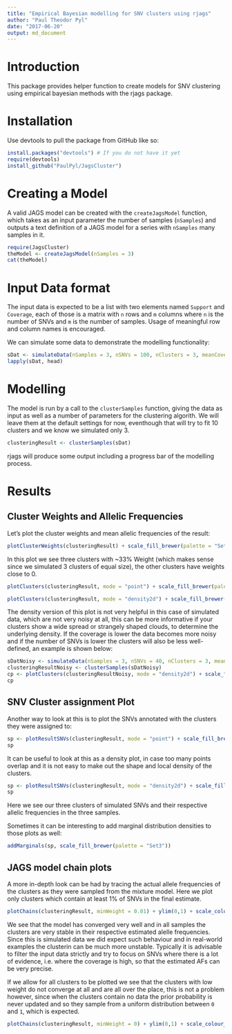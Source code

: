 ```yaml
---
title: "Empirical Bayesian modelling for SNV clusters using rjags"
author: "Paul Theodor Pyl"
date: "2017-06-20"
output: md_document
---
```


# Introduction
This package provides helper function to create models for SNV clustering using empirical bayesian methods with the rjags package.

# Installation
Use devtools to pull the package from GitHub like so:
```r
install.packages("devtools") # If you do not have it yet
require(devtools)
install_github("PaulPyl/JagsCluster")
```
# Creating a Model

A valid JAGS model can be created with the `createJagsModel` function, which takes as an input parameter the number of samples (`nSamples`) and outputs a text definition of a JAGS model for a series with `nSamples` many samples in it.

```r
require(JagsCluster)
theModel <- createJagsModel(nSamples = 3)
cat(theModel)
```

# Input Data format

The input data is expected to be a list with two elements named `Support` and `Coverage`, each of those is a matrix with `n` rows and `m` columns where `n` is the number of SNVs and `m` is the number of samples. Usage of meaningful row and column names is encouraged.

We can simulate some data to demonstrate the modelling functionality:

```r
sDat <- simulateData(nSamples = 3, nSNVs = 100, nClusters = 3, meanCoverage = c(60, 120, 180))
lapply(sDat, head)
```

# Modelling

The model is run by a call to the `clusterSamples` function, giving the data as input as well as a number of parameters for the clustering algorith. We will leave them at the default settings for now, eventhough that will try to fit 10 clusters and we know we simulated only 3.

```r
clusteringResult <- clusterSamples(sDat)
```

rjags will produce some output including a progress bar of the modelling process.

# Results

## Cluster Weights and Allelic Frequencies

Let's plot the cluster weights and mean allelic frequencies of the result:

```r
plotClusterWeights(clusteringResult) + scale_fill_brewer(palette = "Set3")
```

In this plot we see three clusters with ~33% Weight (which makes sense since we simulated 3 clusters of equal size), the other clusters have weights close to 0.

```r
plotClusters(clusteringResult, mode = "point") + scale_fill_brewer(palette = "Set3")
```

```r
plotClusters(clusteringResult, mode = "density2d") + scale_fill_brewer(palette = "Set3")
```

The density version of this plot is not very helpful in this case of simulated data, which are not very noisy at all, this can be more informative if your clusters show a wide spread or strangely shaped clouds, to determine the underlying density. If the coverage is lower the data becomes more noisy and if the number of SNVs is lower the clusters will also be less well-defined, an example is shown below:

```r
sDatNoisy <- simulateData(nSamples = 3, nSNVs = 40, nClusters = 3, meanCoverage = c(20, 30, 40))
clusteringResultNoisy <- clusterSamples(sDatNoisy)
cp <- plotClusters(clusteringResultNoisy, mode = "density2d") + scale_fill_brewer(palette = "Set3")
cp
```

## SNV Cluster assignment Plot

Another way to look at this is to plot the SNVs annotated with the clusters they were assigned to:

```r
sp <- plotResultSNVs(clusteringResult, mode = "point") + scale_fill_brewer(palette = "Set3")
sp
```

It can be useful to look at this as a density plot, in case too many points overlap and it is not easy to make out the shape and local density of the clusters.

```r
sp <- plotResultSNVs(clusteringResult, mode = "density2d") + scale_fill_brewer(palette = "Set3")
sp
```

Here we see our three clusters of simulated SNVs and their respective allelic frequencies in the three samples.

Sometimes it can be interesting to add marginal distribution densities to those plots as well:
```r
addMarginals(sp, scale_fill_brewer(palette = "Set3"))
```

## JAGS model chain plots

A more in-depth look can be had by tracing the actual allele frequencies of the clusters as they were sampled from the mixture model. Here we plot only clusters which contain at least 1% of SNVs in the final estimate.

```r
plotChains(clusteringResult, minWeight = 0.01) + ylim(0,1) + scale_colour_brewer(palette = "Set3")
```

We see that the model has converged very well and in all samples the clusters are very stable in their respective estimated alelle frequencies. Since this is simulated data we did expect such behaviour and in real-world examples the clusterin can be much more unstable. Typically it is advisable to filter the input data strictly and try to focus on SNVs where there is a lot of evidence, i.e. where the coverage is high, so that the estimated AFs can be very precise.

If we allow for all clusters to be plotted we see that the clusters with low weight do not converge at all and are all over the place, this is not a problem however, since when the clusters contain no data the prior probability is never updated and so they sample from a uniform distribution between `0` and `1`, which is expected.

```r
plotChains(clusteringResult, minWeight = 0) + ylim(0,1) + scale_colour_brewer(palette = "Set3")
```
